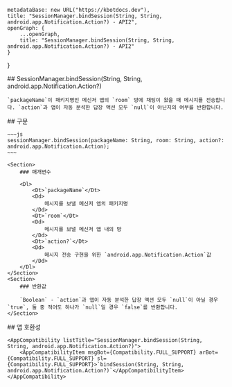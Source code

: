
    metadataBase: new URL("https://kbotdocs.dev"),
    title: "SessionManager.bindSession(String, String, android.app.Notification.Action?) - API2",
    openGraph: {
        ...openGraph,
        title: "SessionManager.bindSession(String, String, android.app.Notification.Action?) - API2"
    }
}

<Section>
    ## SessionManager.bindSession(String, String, android.app.Notification.Action?)

    `packageName`이 패키지명인 메신저 앱의 `room` 방에 채팅이 왔을 때 메시지를 전송합니다. `action`과 앱이 자동 분석한 답장 액션 모두 `null`이 아닌지의 여부를 반환합니다.
</Section>
<Section>
    ## 구문

    ~~~js
    sessionManager.bindSession(packageName: String, room: String, action?: android.app.Notification.Action);
    ~~~

    <Section>
        ### 매개변수

        <Dl>
            <Dt>`packageName`</Dt>
            <Dd>
                메시지를 보낼 메신저 앱의 패키지명
            </Dd>
            <Dt>`room`</Dt>
            <Dd>
                메시지를 보낼 메신저 앱 내의 방
            </Dd>
            <Dt>`action?`</Dt>
            <Dd>
                메시지 전송 구현을 위한 `android.app.Notification.Action`값
            </Dd>
        </Dl>
    </Section>
    <Section>
        ### 반환값

        `Boolean` - `action`과 앱이 자동 분석한 답장 액션 모두 `null`이 아닐 경우 `true`, 둘 중 적어도 하나가 `null`일 경우 `false`를 반환합니다.
    </Section>
</Section>
<Section>
    ## 앱 호환성

    <AppCompatibility listTitle="SessionManager.bindSession(String, String, android.app.Notification.Action?)">
        <AppCompatibilityItem msgBot={Compatibility.FULL_SUPPORT} arBot={Compatibility.FULL_SUPPORT} sl={Compatibility.FULL_SUPPORT}>`bindSession(String, String, android.app.Notification.Action?)`</AppCompatibilityItem>
    </AppCompatibility>
</Section>